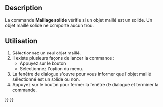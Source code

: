 <languages/>

{{Docnav/fr
|[[Mesh_CurvatureInfo/fr|Informations sur la courbure]]
|[[Mesh_BoundingBox/fr|Limites englobantes]]
|[[Mesh_Workbench/fr|Atelier Mesh]]
|IconL=Mesh_CurvatureInfo.svg
|IconR=Mesh_BoundingBox.svg
|IconC=Workbench_Mesh.svg
}}

{{GuiCommand/fr
|Name=Mesh EvaluateSolid
|Name/fr=Mesh Maillage solide
|MenuLocation=Maillages → Analyser → Vérifier si le maillage est un solide
|Workbenches=[[Mesh_Workbench/fr|Mesh]]
|SeeAlso=[[Arch_SelectNonSolidMeshes/fr|Arch Sélection de maillages non-manifold]]
}}

==Description==

La commande '''Maillage solide''' vérifie si un objet maillé est un solide. Un objet maillé solide ne comporte aucun trou.

<span id="Usage"></span>
==Utilisation==

# Sélectionnez un seul objet maillé.
# Il existe plusieurs façons de lancer la commande :
#* Appuyez sur le bouton {{Button|[[Image:Mesh_EvaluateSolid.svg|16px]] [[Mesh_EvaluateSolid/fr|Vérifier si le maillage est un solide]]}}
#* Sélectionnez l'option {{MenuCommand|Maillages → Analyser → [[Image:Mesh_EvaluateSolid.svg|16px]] Vérifier si le maillage est un solide}} du menu.
# La fenêtre de dialogue {{MenuCommand|Maillage solide}} s'ouvre pour vous informer que l'objet maillé sélectionné est un solide ou non.
# Appuyez sur le bouton {{Button|OK}} pour fermer la fenêtre de dialogue et terminer la commande.


{{Docnav/fr
|[[Mesh_CurvatureInfo/fr|Informations sur la courbure]]
|[[Mesh_BoundingBox/fr|Limites englobantes]]
|[[Mesh_Workbench/fr|Atelier Mesh]]
|IconL=Mesh_CurvatureInfo.svg
|IconR=Mesh_BoundingBox.svg
|IconC=Workbench_Mesh.svg
}}

{{Mesh Tools navi{{#translation:}}}}
{{Userdocnavi{{#translation:}}}}
{{clear}}